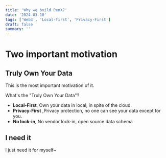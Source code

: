 ```yaml
---
title: 'Why we build PenX?'
date: '2024-03-10'
tags: ['Web3', 'Local-first', 'Privacy-First']
draft: false
summary: ''
---
```


# Two important motivation

## Truly Own Your Data

This is the most important motivation of it.

What's the "Truly Own Your Data"?

- **Local-First**, Own your data in local, in spite of the cloud.
- **Privacy-First** ,Privacy protection, no one can see your data except for you.
- **No lock-in**, No vendor lock-in, open source data schema

## I need it

I just need it for myself~
